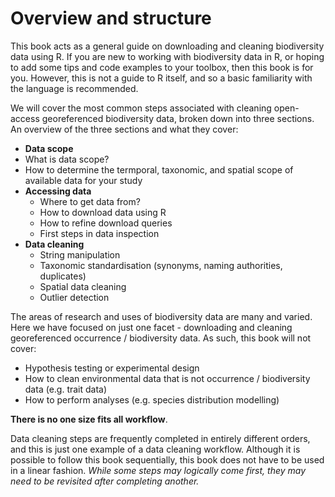 # Overview and structure {.unnumbered}

This book acts as a general guide on downloading and cleaning biodiversity data
using R. If you are new to working with biodiversity data in R, or hoping to add
some tips and code examples to your toolbox, then this book is for you. However,
this is not a guide to R itself, and so a basic familiarity with the language is
recommended. 

We will cover the most common steps associated with cleaning open-access
georeferenced biodiversity data, broken down into three sections. An overview of
the three sections and what they cover:

-  **Data scope** 
  - What is data scope?
  - How to determine the termporal, taxonomic, and spatial scope of available
  data for your study 
- **Accessing data** 
  - Where to get data from?
  - How to download data using R
  - How to refine download queries
  - First steps in data inspection
- **Data cleaning** 
  - String manipulation
  - Taxonomic standardisation (synonyms, naming authorities, duplicates)
  - Spatial data cleaning
  - Outlier detection

The areas of research and uses of biodiversity data are many and varied. Here we
have focused on just one facet - downloading and cleaning georeferenced
occurrence / biodiversity data. As such, this book will not cover:

- Hypothesis testing or experimental design
- How to clean environmental data that is not occurrence / biodiversity data (e.g. trait data) 
- How to perform analyses (e.g. species distribution modelling) 

::: {.callout-warning appearance="simple"} 

**There is no one size fits all workflow**.

Data cleaning steps are frequently completed in entirely different orders, and
this is just one example of a data cleaning workflow. Although it is possible to
follow this book sequentially, this book does not have to be used in a linear
fashion. *While some steps may logically come first, they may need to be
revisited after completing another.*

:::
